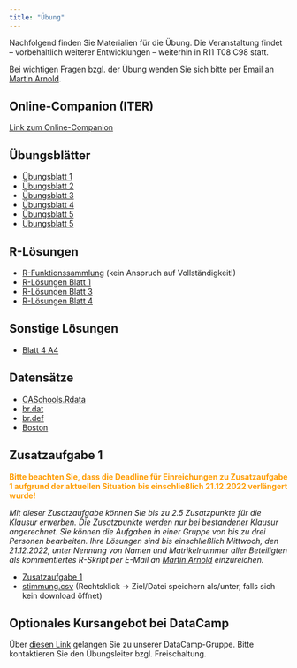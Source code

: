 ```yaml
---
title: "Übung"
---
```


Nachfolgend finden Sie Materialien für die Übung. Die Veranstaltung findet -- vorbehaltlich weiterer Entwicklungen -- weiterhin in R11 T08 C98 statt.

Bei wichtigen Fragen bzgl. der Übung wenden Sie sich bitte per Email an [Martin Arnold](mailto:martchriarno@googlemail.com?subject=[EidÖ]).

## Online-Companion (ITER)

[Link zum Online-Companion](https://www.econometrics-with-r.org/)

## Übungsblätter

- [Übungsblatt 1](https://github.com/mca91/Eidoe22/raw/main/Blatt-1.pdf)
- [Übungsblatt 2](https://github.com/mca91/Eidoe22/raw/main/Blatt-2.pdf)
- [Übungsblatt 3](https://github.com/mca91/Eidoe22/raw/main/Blatt-3.pdf)
- [Übungsblatt 4](https://github.com/mca91/Eidoe22/raw/main/Blatt-4.pdf)
- [Übungsblatt 5](https://github.com/mca91/Eidoe22/raw/main/Blatt-5.pdf)
- [Übungsblatt 5](https://github.com/mca91/Eidoe22/raw/main/Blatt-6.pdf)

## R-Lösungen

- [R-Funktionssammlung](https://github.com/mca91/Eidoe22/raw/main/rfunktionen.pdf) (kein Anspruch auf Vollständigkeit!)
- [R-Lösungen Blatt 1](https://github.com/mca91/Eidoe22/raw/main/Blatt-1_R_sol.pdf)
- [R-Lösungen Blatt 3](https://github.com/mca91/Eidoe22/raw/main/Blatt-3_R_sol.pdf)
- [R-Lösungen Blatt 4](https://github.com/mca91/Eidoe22/raw/main/Blatt-4_R_sol.pdf)

## Sonstige Lösungen

- [Blatt 4 A4](https://github.com/mca91/Eidoe22/raw/main/Blatt-4-A4.pdf)

## Datensätze

- [CASchools.Rdata](https://github.com/mca91/Eidoe22/raw/main/CASchools.Rdata)
- [br.dat](https://github.com/mca91/Eidoe22/raw/main/br.dat)
- [br.def](https://github.com/mca91/Eidoe22/raw/main/br.def)
- [Boston](https://github.com/mca91/Eidoe22/raw/main/Boston.Rdata)

## Zusatzaufgabe 1

**<span style=color:#ff9c00;>Bitte beachten Sie, dass die Deadline für Einreichungen zu Zusatzaufgabe 1 aufgrund der aktuellen Situation bis einschließlich 21.12.2022 verlängert wurde!<span/>**

*Mit dieser Zusatzaufgabe können Sie bis zu 2.5 Zusatzpunkte für die Klausur erwerben. Die Zusatzpunkte werden nur bei bestandener Klausur angerechnet. Sie können die Aufgaben in einer Gruppe von bis zu drei Personen bearbeiten. Ihre Lösungen sind bis einschließlich Mittwoch, den 21.12.2022, unter Nennung von Namen und Matrikelnummer aller Beteiligten als kommentiertes R-Skript per E-Mail an [Martin Arnold](mailto:martchriarno@googlemail.com?subject=[EidÖ]) einzureichen.*

- [Zusatzaufgabe 1](https://github.com/mca91/Eidoe22/raw/main/Assignment1.pdf)
- <a href="https://github.com/mca91/Eidoe22/raw/main/stimmung.csv" download>stimmung.csv</a> (Rechtsklick &#8594; Ziel/Datei speichern als/unter, falls sich kein download öffnet)


## Optionales Kursangebot bei DataCamp

Über [diesen Link](https://www.datacamp.com/groups/shared_links/6be1aaf777a4eae948e83c8b536cbe96a8f7021b962abe18026275f5082f3697) gelangen Sie zu unserer DataCamp-Gruppe. Bitte kontaktieren Sie den Übungsleiter bzgl. Freischaltung.

